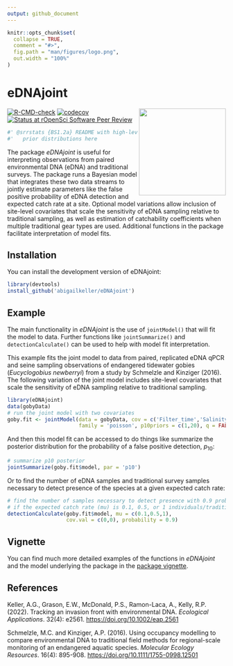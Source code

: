 ---
output: github_document
---

<!-- README.md is generated from README.Rmd. Please edit that file -->

```{r, include = FALSE}
knitr::opts_chunk$set(
  collapse = TRUE,
  comment = "#>",
  fig.path = "man/figures/logo.png",
  out.width = "100%"
)
```

# eDNAjoint
<img src="man/figures/logo.png" align="right" height="200" dpi="700" />

<!-- badges: start -->
[![R-CMD-check](https://github.com/abigailkeller/eDNAjoint/actions/workflows/R-CMD-check.yaml/badge.svg)](https://github.com/abigailkeller/eDNAjoint/actions/workflows/R-CMD-check.yaml)
[![codecov](https://codecov.io/gh/abigailkeller/eDNAjoint/graph/badge.svg?token=AEVR9NSQ9Z)](https://codecov.io/gh/abigailkeller/eDNAjoint)
[![Status at rOpenSci Software Peer Review](https://badges.ropensci.org/642_status.svg)](https://github.com/ropensci/software-review/issues/642)
<!-- badges: end -->


```{r, include = FALSE}
#' @srrstats {BS1.2a} README with high-level overview and examples of specifying
#'   prior distributions here
```

The package *eDNAjoint* is useful for interpreting observations from paired environmental DNA (eDNA) and traditional surveys. The package runs a Bayesian model that integrates these two data streams to jointly estimate parameters like the false positive probability of eDNA detection and expected catch rate at a site. Optional model variations allow inclusion of site-level covariates that scale the sensitivity of eDNA sampling relative to traditional sampling, as well as estimation of catchability coefficients when multiple traditional gear types are used. Additional functions in the package facilitate interpretation of model fits.

## Installation

You can install the development version of eDNAjoint:

```{r,eval=FALSE}
library(devtools)
install_github('abigailkeller/eDNAjoint')
```

## Example

The main functionality in *eDNAjoint* is the use of `jointModel()` that will fit the model to data. Further functions like `jointSummarize()` and `detectionCalculate()` can be used to help with model fit interpretation.

This example fits the joint model to data from paired, replicated eDNA qPCR and seine sampling observations of endangered tidewater gobies (*Eucyclogobius newberryi*) from a study by Schmelzle and Kinziger (2016). The following variation of the joint model includes site-level covariates that scale the sensitivity of eDNA sampling relative to traditional sampling. 

```{r example_1, message = FALSE, warning = FALSE, results = 'hide'}
library(eDNAjoint)
data(gobyData)
# run the joint model with two covariates
goby.fit <- jointModel(data = gobyData, cov = c('Filter_time','Salinity'), 
                       family = 'poisson', p10priors = c(1,20), q = FALSE)
```

And then this model fit can be accessed to do things like summarize the posterior distribution for the probability of a false positive detection, $p_{10}$:

```{r example_2}
# summarize p10 posterior
jointSummarize(goby.fit$model, par = 'p10')
```

Or to find the number of eDNA samples and traditional survey samples necessary to detect presence of the species at a given expected catch rate:

```{r example_3}
# find the number of samples necessary to detect presence with 0.9 probability at the mean covariate values, 
# if the expected catch rate (mu) is 0.1, 0.5, or 1 individuals/traditional survey unit.
detectionCalculate(goby.fit$model, mu = c(0.1,0.5,1), 
                   cov.val = c(0,0), probability = 0.9)
```

## Vignette

You can find much more detailed examples of the functions in *eDNAjoint* and the model underlying the package in the [package vignette](https://bookdown.org/abigailkeller/eDNAjoint_vignette/).

## References

Keller, A.G., Grason, E.W., McDonald, P.S., Ramon-Laca, A., Kelly, R.P. (2022). Tracking an invasion front with environmental DNA. *Ecological Applications*. 32(4): e2561. [https://doi.org/10.1002/eap.2561](https://doi.org/10.1002/eap.2561)


Schmelzle, M.C. and Kinziger, A.P. (2016). Using occupancy modelling to compare environmental DNA to traditional field methods for regional-scale monitoring of an endangered aquatic species. *Molecular Ecology Resources*. 16(4): 895-908. [https://doi.org/10.1111/1755-0998.12501](https://doi.org/10.1111/1755-0998.12501)
